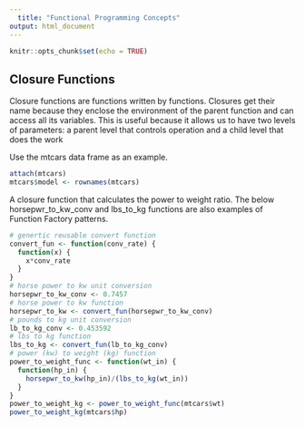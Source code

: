 ```yaml
---
  title: "Functional Programming Concepts"
output: html_document
---
```

  
  ```r
knitr::opts_chunk$set(echo = TRUE)
```

## Closure Functions

Closure functions are functions written by functions. Closures get their name because they enclose the environment of the parent function and can access all its variables. This is useful because it allows us to have two levels of parameters: a parent level that controls operation and a child level that does the work

Use the mtcars data frame as an example.
```r
attach(mtcars)
mtcars$model <- rownames(mtcars)
```

A closure function that calculates the power to weight ratio. The below horsepwr_to_kw_conv and lbs_to_kg functions are also examples of Function Factory patterns.
```r
# genertic reusable convert function
convert_fun <- function(conv_rate) {
  function(x) {
    x*conv_rate
  }
}
# horse power to kw unit conversion
horsepwr_to_kw_conv <- 0.7457
# horse power to kw function
horsepwr_to_kw <- convert_fun(horsepwr_to_kw_conv)
# pounds to kg unit conversion
lb_to_kg_conv <- 0.453592
# lbs to kg function
lbs_to_kg <- convert_fun(lb_to_kg_conv)
# power (kw) to weight (kg) function
power_to_weight_func <- function(wt_in) {
  function(hp_in) {
    horsepwr_to_kw(hp_in)/(lbs_to_kg(wt_in))  
  }
}
power_to_weight_kg <- power_to_weight_func(mtcars$wt)
power_to_weight_kg(mtcars$hp)
```